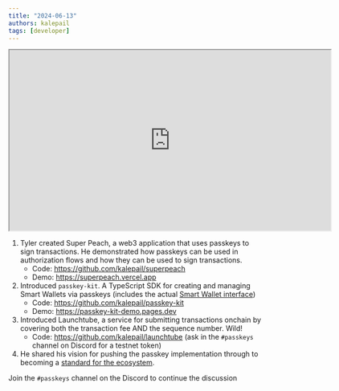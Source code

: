 ```yaml
---
title: "2024-06-13"
authors: kalepail
tags: [developer]
---
```


<iframe
  src="https://drive.google.com/file/d/1goVLHLJWWwRy1xgBpJa4VF1y9axrlIqA/preview"
  width="640"
  height="360"
  allow="autoplay"
></iframe>

1. Tyler created Super Peach, a web3 application that uses passkeys to sign transactions. He demonstrated how passkeys can be used in authorization flows and how they can be used to sign transactions.
   - Code: https://github.com/kalepail/superpeach
   - Demo: https://superpeach.vercel.app
2. Introduced `passkey-kit`. A TypeScript SDK for creating and managing Smart Wallets via passkeys (includes the actual [Smart Wallet interface](https://github.com/kalepail/passkey-kit/tree/main/contracts))
   - Code: https://github.com/kalepail/passkey-kit
   - Demo: https://passkey-kit-demo.pages.dev
3. Introduced Launchtube, a service for submitting transactions onchain by covering both the transaction fee AND the sequence number. Wild!
   - Code: https://github.com/kalepail/launchtube (ask in the `#passkeys` channel on Discord for a testnet token)
4. He shared his vision for pushing the passkey implementation through to becoming a [standard for the ecosystem](https://docs.google.com/document/d/1c_Wom6eK1UpC3E7VuQZfOBCLc2d5lvqAhMN7VPieMBQ/edit).

Join the `#passkeys` channel on the Discord to continue the discussion
